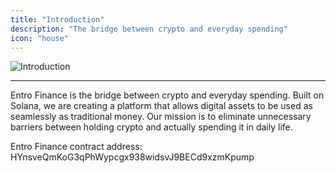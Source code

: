 ```yaml
---
title: "Introduction"
description: "The bridge between crypto and everyday spending"
icon: "house"
---
```


![Introduction](/assets/introduction.png)

---

Entro Finance is the bridge between crypto and everyday spending. Built on Solana, we are creating a platform that allows digital assets to be used as seamlessly as traditional money. Our mission is to eliminate unnecessary barriers between holding crypto and actually spending it in daily life.

<Info>
Entro Finance contract address:<br/>HYnsveQmKoG3qPhWypcgx938widsvJ9BECd9xzmKpump
</Info>


